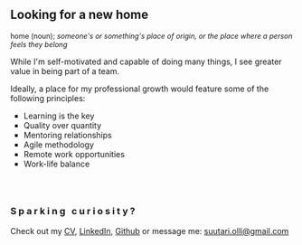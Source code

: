 <h2 tabIndex="0" className="contact-title">Looking for a new home</h2>
<small tabIndex="0" style="font-size: .89em; text-align: center;">home (noun); <i>someone's or something's place of origin, or the place where a person feels they belong</i></small>
<p tabIndex="0">While I'm self-motivated and capable of doing many things, I see greater value in being part of a team.</p>
<p tabIndex="0">Ideally, a place for my professional growth would feature some of the following principles:</p>
<ul tabIndex="0" style="list-style: square;">
    <li>
         Learning is the key
    </li>
    <li>
         Quality over quantity
    </li>
    <li>
         Mentoring relationships
    </li>
    <li>
         Agile methodology
    </li>
    <li>
         Remote work opportunities
    </li>
    <li>
         Work-life balance
    </li>
</ul>

<h3 tabIndex="0" style="margin-top: 4em; margin-bottom: 1em; letter-spacing: .22em;">Sparking curiosity?</h3>
<p tabIndex="0">Check out my <a download href="Olli_Suutari_cv_2020.pdf">CV</a>, <a href="https://www.linkedin.com/in/olli-suutari/">LinkedIn</a>, <a href="https://github.com/Olli-Suutari"> Github</a> or message me: <a href="mailto:suutari.olli@gmail.com" target="_top"> suutari.olli@gmail.com</a></p>